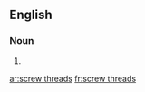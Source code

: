 ==English==

===Noun===
{{head|en|plural|head=[[screw]] [[threads]]}}

# {{plural of|screw thread|lang=en}}

[[ar:screw threads]]
[[fr:screw threads]]